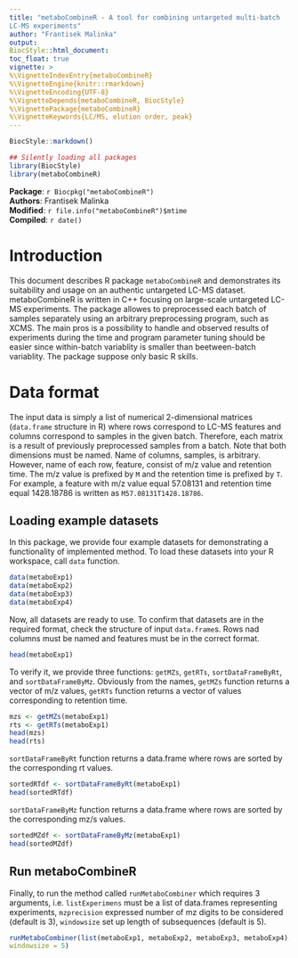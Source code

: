 ```yaml
---
title: "metaboCombineR - A tool for combining untargeted multi-batch
LC-MS experiments"
author: "Frantisek Malinka"
output:
BiocStyle::html_document:
toc_float: true
vignette: >
%\VignetteIndexEntry{metaboCombineR}
%\VignetteEngine{knitr::rmarkdown}
%\VignetteEncoding{UTF-8}
%\VignetteDepends{metaboCombineR, BiocStyle}
%\VignettePackage{metaboCombineR}
%\VignetteKeywords{LC/MS, elution order, peak}
---
```


```r
BiocStyle::markdown()
```

```r
## Silently loading all packages
library(BiocStyle)
library(metaboCombineR)

```

**Package**: `r Biocpkg("metaboCombineR")`<br />
**Authors**: Frantisek Malinka<br />
**Modified**: `r file.info("metaboCombineR")$mtime`<br />
**Compiled**: `r date()`

# Introduction

This document describes R package `metaboCombineR` and demonstrates its
suitability and usage on an authentic untargeted LC-MS dataset. metaboCombineR
is written in C++ focusing on large-scale untargeted LC-MS experiments.
The package allowes to preprocessed each batch of samples separately using
an arbitrary preprocessing program, such as XCMS. The main pros is a possibility
to handle and observed results of experiments during the time and program
parameter tuning should be easier since within-batch variablity is smaller
than beetween-batch variablity. The package suppose only basic R skills.

# Data format

The input data is simply a list of numerical 2-dimensional matrices
(`data.frame` structure in R) where rows correspond to LC-MS features and
columns correspond to samples in the given batch. Therefore, each matrix
is a result of previously preprocessed samples from a batch. Note that both
dimensions must be named. Name of columns, samples, is arbitrary. However, name
of each row, feature,  consist of m/z value and retention time. The m/z value is
prefixed by `M` and the retention time is prefixed by `T`. For example, a
feature with m/z value equal 57.08131 and retention time equal 1428.18786 is
written as `M57.08131T1428.18786`.

## Loading example datasets 
In this package, we provide four example datasets for demonstrating a
functionality of implemented method. To load these datasets into your R
workspace, call `data` function.
```r
data(metaboExp1)
data(metaboExp2)
data(metaboExp3)
data(metaboExp4)
```

Now, all datasets are ready to use. To confirm that datasets are in the
required format, check the structure of input `data.frame`s. Rows nad columns
must be named and features must be in the correct format.
```r
head(metaboExp1)
```

To verify it, we provide three functions: `getMZs`, `getRTs`,
`sortDataFrameByRt`, and `sortDataFrameByMz`. Obviously from the names,
`getMZs` function returns a vector of m/z values, `getRTs` function returns
a vector of values corresponding to retention time.

```r
mzs <- getMZs(metaboExp1)
rts <- getRTs(metaboExp1)
head(mzs)
head(rts)
```

`sortDataFrameByRt` function returns a data.frame where rows are sorted
by the corresponding rt values.
```r
sortedRTdf <- sortDataFrameByRt(metaboExp1)
head(sortedRTdf)
```

`sortDataFrameByMz` function returns a data.frame where rows are sorted
by the corresponding mz/s values.
```r
sortedMZdf <- sortDataFrameByMz(metaboExp1)
head(sortedMZdf)
```

## Run metaboCombineR
Finally, to run the method called `runMetaboCombiner` which requires 3
arguments, i.e. `listExperimens` must be a list of data.frames representing
experiments, `mzprecision`  expressed number of mz digits to be considered
(default is 3), `windowsize` set up length of subsequences (default is 5).

```r
runMetaboCombiner(list(metaboExp1, metaboExp2, metaboExp3, metaboExp4),
windowsize = 5)
```
